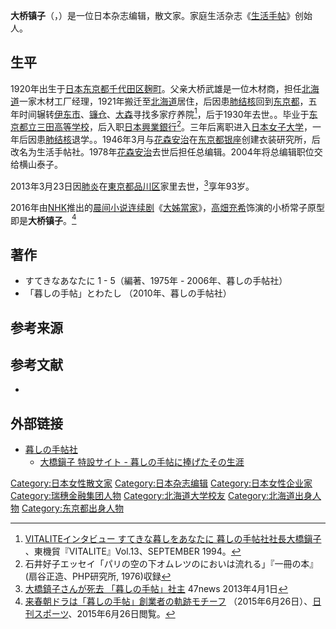 {{Infobox writer
| 姓名     = 大桥镇子
| 出生     = {{Birth date|1920|3|10}}
| 出生地點 = 
| 逝世     = {{death date and age|2013|3|23|1920|3|10}}
| 逝世地點 = {{日本}}[[东京都|东京都]][[品川区|品川区]]
| 職業     = 
| 語言     = 
| 國籍     = 
}}
'''大桥镇子'''（{{lang-ja|大橋 鎭子}}，{{bd|1920年|3月10日|2013年|3月23日|catIdx=Ohashi}}）是一位日本杂志编辑，散文家。家庭生活杂志《[[生活手帖|生活手帖]]》创始人。

== 生平 ==
1920年出生于[[日本|日本]][[东京都|东京都]][[千代田区|千代田区]][[麹町|麹町]]{{sfn |大橋|2010|p=34-37}}。父亲大桥武雄是一位木材商，担任[[北海道|北海道]]一家木材工厂经理，1921年搬迁至[[北海道|北海道]]居住，后因患[[肺结核|肺结核]]回到[[东京都|东京都]]，五年时间辗转[[伊东市|伊东市]]、[[镰仓|镰仓]]、[[大森|大森]]寻找多家疗养院<ref name=vata>[http://www.tokibo.co.jp/vitalite/pdf/no13/v13p01int.pdf VITALITEインタビュー すてきな暮しをあなたに 暮しの手帖社社長大橋鎭子] {{Wayback|url=http://www.tokibo.co.jp/vitalite/pdf/no13/v13p01int.pdf |date=20160304092422 }}、東機貿『VITALITE』Vol.13、SEPTEMBER 1994。</ref>，后于1930年去世。{{sfn |大橋|2010|p=47-49}}。毕业于[[东京都立三田高等学校|东京都立三田高等学校]]，后入职[[日本興業銀行|日本興業銀行]]<ref>石井好子エッセイ「パリの空の下オムレツのにおいは流れる」『一冊の本』(扇谷正造、PHP研究所, 1976)収録</ref>{{sfn |大橋|2010|pp=6-11|ps= 石井好子による序文「先輩のこと」より。}}。三年后离职进入[[日本女子大学|日本女子大学]]，一年后因患[[肺结核|肺结核]]退学。{{sfn |大橋|2010|pp=66-68}}。1946年3月与[[花森安治|花森安治]]在[[东京都|东京都]][[银座|银座]]创建衣装研究所，后改名为生活手帖社。1978年[[花森安治|花森安治]]去世后担任总编辑。2004年将总编辑职位交给横山泰子。{{sfn |大橋|2010|pp=220-223|ps= 横山泰子によるあとがき「今日も鎭子さんは出社です」より。}}<!--（「日本人名大事典」に54年社長となる、とあるのは、1954年の誤りであろう。さもないと誰が社長であったか分からない。花森は社長をしていない）-->

2013年3月23日因[[肺炎|肺炎]]在[[東京都|東京都]][[品川区|品川区]]家里去世，<ref>[http://www.47news.jp/CN/201304/CN2013040101001906.html 大橋鎮子さんが死去 「暮しの手帖」社主] {{Wayback|url=http://www.47news.jp/CN/201304/CN2013040101001906.html |date=20130404084508 }} 47news 2013年4月1日</ref>享年93岁。

2016年由[[NHK|NHK]]推出的[[晨间小说连续剧|晨间小说连续剧]]《[[大姊當家|大姊當家]]》，[[高畑充希|高畑充希]]饰演的小桥常子原型即是'''大桥镇子'''。<ref>[http://www.nikkansports.com/entertainment/news/1497957.html 来春朝ドラは「暮しの手帖」創業者の軌跡モチーフ] {{Wayback|url=http://www.nikkansports.com/entertainment/news/1497957.html |date=20210128063433 }}（2015年6月26日）、[[日刊スポーツ|日刊スポーツ]]、2015年6月26日閲覧。</ref>

== 著作 ==
* すてきなあなたに 1 - 5（編著、1975年 - 2006年、暮しの手帖社）
* 「暮しの手帖」とわたし （2010年、暮しの手帖社）
<!--== トーク番組 ==
単発のゲスト出演は不要。レギュラー番組のみ記述をお願いします。「Wikipedia:ウィキプロジェクト 芸能人」参照 -->

== 参考来源 ==
{{Reflist}}

== 参考文献 ==
* {{Cite book |和書 |last=大橋 |first=鎭子 |year=2010 |title=「暮しの手帖」とわたし |publisher=暮しの手帖社 |isbn=978-4-7660-0165-5 |ref=harv }}

== 外部链接 ==
* [http://www.kurashi-no-techo.co.jp 暮しの手帖社] {{Wayback|url=http://www.kurashi-no-techo.co.jp/ |date=20210210123743 }}
** [http://www.kurashi-no-techo.co.jp/shizukosan/ 大橋鎭子 特設サイト - 暮しの手帖に捧げたその生涯] {{Wayback|url=http://www.kurashi-no-techo.co.jp/shizukosan/ |date=20200716131058 }}

{{Authority control}}
{{DEFAULTSORT:Ohashi Shiko}}
[[Category:日本女性散文家|Category:日本女性散文家]]
[[Category:日本杂志编辑|Category:日本杂志编辑]]
[[Category:日本女性企业家|Category:日本女性企业家]]
[[Category:瑞穗金融集团人物|Category:瑞穗金融集团人物]]
[[Category:北海道大学校友|Category:北海道大学校友]]
[[Category:北海道出身人物|Category:北海道出身人物]]
[[Category:东京都出身人物|Category:东京都出身人物]]